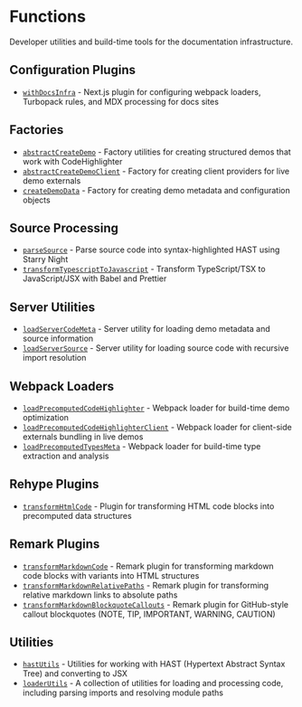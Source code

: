 # Functions

Developer utilities and build-time tools for the documentation infrastructure.

## Configuration Plugins

- [`withDocsInfra`](./with-docs-infra/page.mdx) - Next.js plugin for configuring webpack loaders, Turbopack rules, and MDX processing for docs sites

## Factories

- [`abstractCreateDemo`](./abstract-create-demo/page.mdx) - Factory utilities for creating structured demos that work with CodeHighlighter
- [`abstractCreateDemoClient`](./abstract-create-demo-client/page.mdx) - Factory for creating client providers for live demo externals
- [`createDemoData`](./create-demo-data/page.mdx) - Factory for creating demo metadata and configuration objects

## Source Processing

- [`parseSource`](./parse-source/page.mdx) - Parse source code into syntax-highlighted HAST using Starry Night
- [`transformTypescriptToJavascript`](./transform-typescript-to-javascript/page.mdx) - Transform TypeScript/TSX to JavaScript/JSX with Babel and Prettier

## Server Utilities

- [`loadServerCodeMeta`](./load-server-code-meta/page.mdx) - Server utility for loading demo metadata and source information
- [`loadServerSource`](./load-server-source/page.mdx) - Server utility for loading source code with recursive import resolution

## Webpack Loaders

- [`loadPrecomputedCodeHighlighter`](./load-precomputed-code-highlighter/page.mdx) - Webpack loader for build-time demo optimization
- [`loadPrecomputedCodeHighlighterClient`](./load-precomputed-code-highlighter-client/page.mdx) - Webpack loader for client-side externals bundling in live demos
- [`loadPrecomputedTypesMeta`](./load-precomputed-types-meta/page.mdx) - Webpack loader for build-time type extraction and analysis

## Rehype Plugins

- [`transformHtmlCode`](./transform-html-code/page.mdx) - Plugin for transforming HTML code blocks into precomputed data structures

## Remark Plugins

- [`transformMarkdownCode`](./transform-markdown-code/page.mdx) - Remark plugin for transforming markdown code blocks with variants into HTML structures
- [`transformMarkdownRelativePaths`](./transform-markdown-relative-paths/page.mdx) - Remark plugin for transforming relative markdown links to absolute paths
- [`transformMarkdownBlockquoteCallouts`](./transform-markdown-blockquote-callouts/page.mdx) - Remark plugin for GitHub-style callout blockquotes (NOTE, TIP, IMPORTANT, WARNING, CAUTION)

## Utilities

- [`hastUtils`](./hast-utils/page.mdx) - Utilities for working with HAST (Hypertext Abstract Syntax Tree) and converting to JSX
- [`loaderUtils`](./loader-utils/page.mdx) - A collection of utilities for loading and processing code, including parsing imports and resolving module paths
